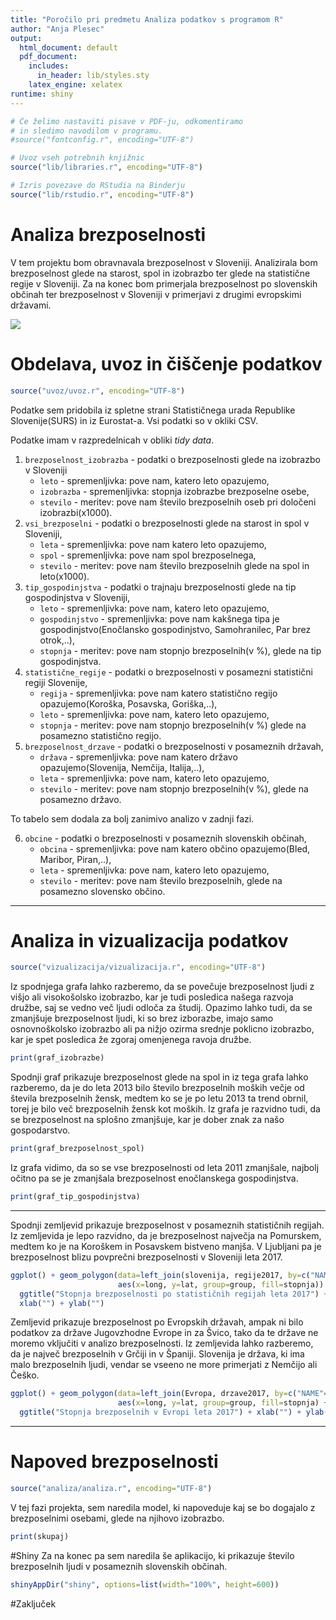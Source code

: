 ```yaml
---
title: "Poročilo pri predmetu Analiza podatkov s programom R"
author: "Anja Plesec"
output:
  html_document: default
  pdf_document:
    includes:
      in_header: lib/styles.sty
    latex_engine: xelatex
runtime: shiny
---
```


```r
# Če želimo nastaviti pisave v PDF-ju, odkomentiramo
# in sledimo navodilom v programu.
#source("fontconfig.r", encoding="UTF-8")

# Uvoz vseh potrebnih knjižnic
source("lib/libraries.r", encoding="UTF-8")
```

```r
# Izris povezave do RStudia na Binderju
source("lib/rstudio.r", encoding="UTF-8")
```

# Analiza brezposelnosti

V tem projektu bom obravnavala brezposelnost v Sloveniji. Analizirala bom brezposelnost glede na starost, spol in izobrazbo ter glede na statistične regije v Sloveniji. Za na konec bom primerjala brezposelnost po slovenskih občinah ter brezposelnost v Sloveniji v primerjavi z drugimi evropskimi državami.

![](slike/brezposelnost.jpg)

# Obdelava, uvoz in čiščenje podatkov

```r
source("uvoz/uvoz.r", encoding="UTF-8")
```

Podatke sem pridobila iz spletne strani Statističnega urada Republike Slovenije(SURS) in iz Eurostat-a. Vsi podatki so v okliki CSV. 

Podatke imam v razpredelnicah v obliki *tidy data*.


1. `brezposelnost_izobrazba` - podatki o brezposelnosti glede na izobrazbo v Sloveniji
   - `leto` - spremenljivka: pove nam, katero leto opazujemo,
   - `izobrazba` - spremenljivka: stopnja izobrazbe brezposelne osebe,
   - `stevilo` - meritev: pove nam število brezposelnih oseb pri določeni izobrazbi(x1000).
  
2. `vsi_brezposelni` - podatki o brezposelnosti glede na starost in spol v Sloveniji,
   - `leta` - spremenljivka: pove nam katero leto opazujemo,
   - `spol` - spremenljivka: pove nam spol brezposelnega,
   - `stevilo` - meritev: pove nam število brezposelnih glede na spol in leto(x1000).

3. `tip_gospodinjstva` - podatki o trajnaju brezposelnosti glede na tip gospodinjstva v Sloveniji,
   - `leto` - spremenljivka: pove nam, katero leto opazujemo,
   - `gospodinjstvo` - spremenljivka: pove nam kakšnega tipa je gospodinjstvo(Enočlansko gospodinjstvo, Samohranilec, Par brez otrok,..),
   - `stopnja` - meritev: pove nam stopnjo brezposelnih(v %), glede na tip gospodinjstva.


4. `statistične_regije` - podatki o brezposelnosti v posamezni statistični regiji Slovenije,
   - `regija` - spremenljivka: pove nam katero statistično regijo opazujemo(Koroška, Posavska, Goriška,..),
   - `leto` - spremenljivka: pove nam, katero leto opazujemo,
   - `stopnja` - meritev: pove nam stopnjo brezposelnih(v %) glede na posamezno statistično regijo.
   

5. `brezposelnost_drzave` - podatki o brezposelnosti v posameznih državah,
   - `država` - spremenljivka: pove nam katero državo opazujemo(Slovenija, Nemčija, Italija,..),
   - `leta` - spremenljivka: pove nam, katero leto opazujemo,
   - `stevilo` - meritev: pove nam stopnjo brezposelnih(v %), glede na posamezno državo.

To tabelo sem dodala za bolj zanimivo analizo v zadnji fazi.
 
6. `obcine` - podatki o brezposelnosti v posameznih slovenskih občinah,
   - `obcina` - spremenljivka: pove nam katero občino opazujemo(Bled, Maribor, Piran,..),
   - `leta` - spremenljivka: pove nam, katero leto opazujemo,
   - `stevilo` - meritev: pove nam število brezposelnih, glede na posamezno slovensko občino.

***

# Analiza in vizualizacija podatkov

```r
source("vizualizacija/vizualizacija.r", encoding="UTF-8")
```

Iz spodnjega grafa lahko razberemo, da se povečuje brezposelnost ljudi z višjo ali visokošolsko izobrazbo, kar je tudi posledica našega razvoja družbe, saj se vedno več ljudi odloča za študij. Opazimo lahko tudi, da se zmanjšuje brezposelnost ljudi, ki so brez izborazbe, imajo samo osnovnoškolsko izobrazbo ali pa nižjo ozirma srednje poklicno izobrazbo, kar je spet posledica že zgoraj omenjenega ravoja družbe.
```r
print(graf_izobrazbe)
```

Spodnji graf prikazuje brezposelnost glede na spol in iz tega grafa lahko razberemo, da je do leta 2013 bilo število brezposelnih moških večje od števila brezposelnih žensk, medtem ko se je po letu 2013 ta trend obrnil, torej je bilo več brezposelnih žensk kot moških.
Iz grafa je razvidno tudi, da se brezposelnost na splošno zmanjšuje, kar je dober znak za našo gospodarstvo.
```r
print(graf_brezposelnost_spol)
```

Iz grafa vidimo, da so se vse brezposelnosti od leta 2011 zmanjšale, najbolj očitno pa se je zmanjšala brezposelnost enočlanskega gospodinjstva.

```r
print(graf_tip_gospodinjstva)
```

***

Spodnji zemljevid prikazuje brezposelnost v posameznih statističnih regijah. Iz zemljevida je lepo razvidno, da je brezposelnost največja na Pomurskem, medtem ko je na Koroškem in Posavskem bistveno manjša. V Ljubljani pa je brezposelnost blizu povprečni brezposelnosti v Sloveniji leta 2017.
```r

ggplot() + geom_polygon(data=left_join(slovenija, regije2017, by=c("NAME_1"="regija")),
                        aes(x=long, y=lat, group=group, fill=stopnja)) +
  ggtitle("Stopnja brezposelnosti po statističnih regijah leta 2017") + 
  xlab("") + ylab("") 


```

Zemljevid prikazuje brezposelnost po Evropskih državah, ampak ni bilo podatkov za države Jugovzhodne Evrope in za Švico, tako da te države ne moremo vključiti v analizo brezposelnosti.
Iz zemljevida lahko razberemo, da je največ brezposelnih v Grčiji in v Španiji. Slovenija je država, ki ima malo brezposelnih ljudi, vendar se vseeno ne more primerjati z Nemčijo ali Češko. 

```r
ggplot() + geom_polygon(data=left_join(Evropa, drzave2017, by=c("NAME"="drzava")),
                        aes(x=long, y=lat, group=group, fill=stopnja) +
  ggtitle("Stopnja brezposelnih v Evropi leta 2017") + xlab("") + ylab("")
```


***

# Napoved brezposelnosti

```r
source("analiza/analiza.r", encoding="UTF-8")
```

V tej fazi projekta, sem naredila model, ki napoveduje kaj se bo dogajalo z brezposelnimi osebami, glede na njihovo izobrazbo. 
```r
print(skupaj)
```

#Shiny
Za na konec pa sem naredila še aplikacijo, ki prikazuje število brezposelnih ljudi v posameznih slovenskih občinah. 

```r
shinyAppDir("shiny", options=list(width="100%", height=600))
```

#Zaključek


